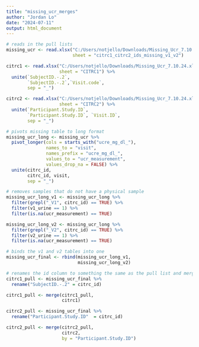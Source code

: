 ```yaml
---
title: "missing_ucr_merges"
author: "Jordan Lo"
date: "2024-07-11"
output: html_document
---
```


```r
# reads in the pull lists
missing_ucr <- read.xlsx("C:/Users/notjello/Downloads/Missing_Ucr_7.10.24.xlsx",
                         sheet = "citrc1_citrc2_ids_missing_v1_v2")

citrc1 <- read.xlsx("C:/Users/notjello/Downloads/Missing_Ucr_7.10.24.xlsx",
                    sheet = "CITRC1") %>%
  unite(`SubjectID.-.2`,
        `SubjectID.-.2`,`Visit.code`,
        sep = "_")

citrc2 <- read.xlsx("C:/Users/notjello/Downloads/Missing_Ucr_7.10.24.xlsx",
                    sheet = "CITRC2") %>%
  unite(`Participant.Study.ID`,
        `Participant.Study.ID`, `Visit.ID`,
        sep = "_")
```

```r
# pivots missing table to long format
missing_ucr_long <- missing_ucr %>%
  pivot_longer(cols = starts_with("ucre_mg_dl_"),
               names_to = "visit",
               names_prefix = "ucre_mg_dl_",
               values_to = "ucr_measurement",
               values_drop_na = FALSE) %>%
  unite(citrc_id,
        citrc_id, visit,
        sep = "_")

# removes samples that do not have a physical sample
missing_ucr_long_v1 <- missing_ucr_long %>%
  filter(grepl("_V1", citrc_id) == TRUE) %>%
  filter(v1_urine == 1) %>%
  filter(is.na(ucr_measurement) == TRUE)

missing_ucr_long_v2 <- missing_ucr_long %>%
  filter(grepl("_V2", citrc_id) == TRUE) %>%
  filter(v2_urine == 1) %>%
  filter(is.na(ucr_measurement) == TRUE)

# binds the v1 and v2 tables into one
missing_ucr_final <- rbind(missing_ucr_long_v1,
                           missing_ucr_long_v2)

# renames the id column to something the same as the pull list and merges
citrc1_pull <- missing_ucr_final %>%
  rename("SubjectID.-.2" = citrc_id)

citrc1_pull <- merge(citrc1_pull,
                     citrc1)

citrc2_pull <- missing_ucr_final %>%
  rename("Participant.Study.ID"  = citrc_id) 

citrc2_pull <- merge(citrc2_pull,
                     citrc2, 
                     by = "Participant.Study.ID")
```

